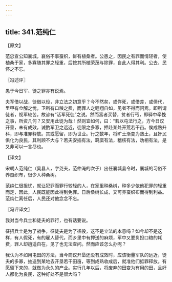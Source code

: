 ```yaml
---
---
---
```

title: 341.范纯仁
---



【原文】

范忠宣公知襄城，襄俗不事蚕织，鲜有植桑者。公患之，因民之有罪而情轻者，使植桑于家，多寡随其罪之轻重，后按其所植荣茂与除罪，自此人得其利。公去，民怀之不忘。

〖冯述评〗

愚于今日军、徒之罪亦有说焉。

夫军借以战，徒借以役，非立法之初意乎？今不然矣，或佯死，或借差，或倩代，里甲有佥解之忧，卫所有口粮之费，而罪人之翱翔自如，见者不得而问焉。即所谓徒者，视军较苦，故谚有“活军死徒”之说。然而富者买替，贫者行丐，即驿中牵挽之事，所资几何？又安用此徒为哉！然则宜如何，曰：“若以屯法行之，方今日议开垦，未有成效，诚酌军卫之远近，徒限之多寡，押赴某处开荒若干亩。俟成熟升科，即与准罪释放。其或愿留，即为世业。行之数年，将旷土渐变为熟土，且奸民俱化为良民，其利顾不大与？若夫安插有法，羁縻有法，稽核有法，劝相有法，是又非可以一言尽也。

【译文】

宋朝人范纯仁（吴县人，字尧夫，范仲淹的次子）出任襄城县令时，襄城的习俗不养蚕织布，很少人种桑树。

范纯仁很担忧，就让犯罪而罪行较轻的人，在家里种桑树，种多少依他犯罪的轻重而定，因此，人民既能因此得到免罪。日后桑树长成，又可养蚕织布而得到利益。范纯仁离任后，人民还对他念念不忘。

〖冯评译文〗

我对当今兵士和徒夫的罪行，也有话要说。

征招兵士是为了战争，征徒夫是为了徭役，这不是立法的本意吗？如今却不是这样，有人假死，有的雇人替代，而乡里中有押送的麻烦，军中又要负担口粮的耗费，罪人却逍遥自在，见了也无法查问。然而应该怎么办呢？

我认为不如用屯田的方法，当今商议开垦还没有成效时，应该衡量军队的远近，徒夫的多寡，抽送到某地去开垦若干田亩，等到成熟收成后，就准他们抵罪释放。有愿留下来的，就做为永久的产业。实行几年以后，将废弃的田变为有用的田，且奸人都化为良民，这种好处不是很大吗？